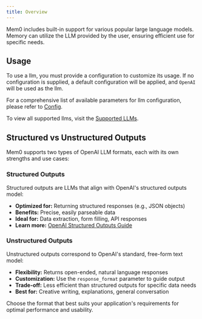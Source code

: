 ```yaml
---
title: Overview
---
```


Mem0 includes built-in support for various popular large language models. Memory can utilize the LLM provided by the user, ensuring efficient use for specific needs.

## Usage

To use a llm, you must provide a configuration to customize its usage. If no configuration is supplied, a default configuration will be applied, and `OpenAI` will be used as the llm.

For a comprehensive list of available parameters for llm configuration, please refer to [Config](./config).

To view all supported llms, visit the [Supported LLMs](./models).

<CardGroup cols={4}>
  <Card title="OpenAI" href="/components/llms/models/openai"></Card>
    <Card title="Ollama" href="/components/llms/models/ollama"></Card>
    <Card title="Azure OpenAI" href="/components/llms/models/azure_openai"></Card>
    <Card title="Anthropic" href="/components/llms/models/anthropic"></Card>
    <Card title="Together" href="/components/llms/models/together"></Card>
    <Card title="Groq" href="/components/llms/models/groq"></Card>
    <Card title="Litellm" href="/components/llms/models/litellm"></Card>
    <Card title="Mistral AI" href="/components/llms/models/mistral_ai"></Card>
    <Card title="Google AI" href="/components/llms/models/google_ai"></Card>
    <Card title="AWS bedrock" href="/components/llms/models/aws_bedrock"></Card>
    <Card title="Gemini" href="/components/llms/models/gemini"></Card>
    <Card title="DeepSeek" href="/components/llms/models/deepseek"></Card>
</CardGroup>

## Structured vs Unstructured Outputs

Mem0 supports two types of OpenAI LLM formats, each with its own strengths and use cases:

### Structured Outputs

Structured outputs are LLMs that align with OpenAI's structured outputs model:

- **Optimized for:** Returning structured responses (e.g., JSON objects)
- **Benefits:** Precise, easily parseable data
- **Ideal for:** Data extraction, form filling, API responses
- **Learn more:** [OpenAI Structured Outputs Guide](https://platform.openai.com/docs/guides/structured-outputs/introduction)

### Unstructured Outputs

Unstructured outputs correspond to OpenAI's standard, free-form text model:

- **Flexibility:** Returns open-ended, natural language responses
- **Customization:** Use the `response_format` parameter to guide output
- **Trade-off:** Less efficient than structured outputs for specific data needs
- **Best for:** Creative writing, explanations, general conversation

Choose the format that best suits your application's requirements for optimal performance and usability.
